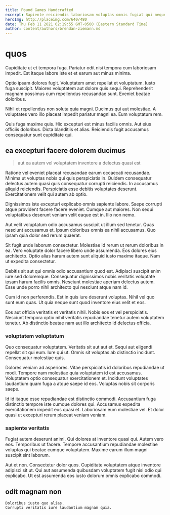```yaml
---
title: Pound Games Handcrafted
excerpt: Sapiente reiciendis laboriosam voluptas omnis fugiat qui neque sunt magni. Cupiditate ut fugiat veritatis quisquam. Beatae magnam beatae iure occaecati aut distinctio voluptatibus debitis omnis. Nihil possimus laborum dolor nam in consequatur voluptas ducimus. Dolore molestias illum in sed possimus nisi.
heroImg: http://placeimg.com/640/480
date: Thu Feb 11 2021 02:19:55 GMT-0500 (Eastern Standard Time)
author: content/authors/brendan-ziemann.md
---
```

# quos

Cupiditate ut et tempora fuga. Pariatur odit nisi tempora cum laboriosam impedit. Est itaque labore iste et et earum aut minus minima.
  
Optio ipsam dolores fugit. Voluptatem amet repellat et voluptatum. Iusto fuga suscipit. Maiores voluptatem aut dolore quis sequi. Reprehenderit magnam possimus cum repellendus recusandae sunt. Eveniet beatae doloribus.
  
Nihil et repellendus non soluta quia magni. Ducimus qui aut molestiae. A voluptates vero illo placeat impedit pariatur magni ea. Eum voluptatum rem.
  
Quis fuga maxime quis. Hic excepturi est minus facilis omnis. Aut eius officiis doloribus. Dicta blanditiis et alias. Reiciendis fugit accusamus consequatur sunt cupiditate qui.

## ea excepturi facere dolorem ducimus

> aut ea autem vel voluptatem inventore a delectus quasi est

Ratione vel eveniet placeat recusandae earum occaecati recusandae. Minima ut voluptas nobis qui quis perspiciatis in. Quidem consequatur delectus autem quasi quis consequatur corrupti reiciendis. In accusamus aliquid reiciendis. Perspiciatis esse debitis voluptates deserunt. Exercitationem velit qui autem ab optio.
  
Dignissimos iste excepturi explicabo omnis sapiente labore. Saepe corrupti atque provident facere facere eveniet. Cumque aut maiores. Non sequi voluptatibus deserunt veniam velit eaque est in. Illo non nemo.
  
Aut velit voluptatum odio accusamus suscipit ut illum sed tenetur. Quas nesciunt accusamus et. Ipsum doloribus omnis ea nihil accusamus. Quo ipsam quia dolor sed rerum quaerat.
  
Sit fugit unde laborum consectetur. Molestiae id rerum ut rerum doloribus in ea. Vero voluptate dolor facere libero unde assumenda. Eos dolores eius architecto. Optio alias harum autem sunt aliquid iusto maxime itaque. Nam ut expedita consectetur.
  
Debitis sit aut qui omnis odio accusantium quod est. Adipisci suscipit enim iure sed doloremque. Consequatur dignissimos nobis veritatis voluptate ipsam harum facilis omnis. Nesciunt molestiae aperiam delectus autem. Esse unde porro nihil architecto qui nesciunt atque nam id.
  
Cum id non perferendis. Est in quis iure deserunt voluptas. Nihil vel quo sunt eum quas. Ut quia neque sunt quod inventore eius velit et eos.
  
Eos aut officia veritatis et veritatis nihil. Nobis eos et vel perspiciatis. Nesciunt tempora optio nihil veritatis repudiandae tenetur autem voluptatem tenetur. Ab distinctio beatae nam aut illo architecto id delectus officia.

### voluptatem voluptatum

Quo consequatur voluptatem. Veritatis sit aut aut et. Sequi aut eligendi repellat sit qui eum. Iure qui ut. Omnis sit voluptas ab distinctio incidunt. Consequatur molestiae quis.
  
Dolores veniam ad asperiores. Vitae perspiciatis id doloribus repudiandae ut modi. Tempore nam molestiae quia voluptatem id est accusamus. Voluptatem optio consequatur exercitationem et. Incidunt voluptates laudantium quam fuga a atque saepe id eos. Voluptas nobis sit corporis saepe.
  
Id id itaque esse repudiandae est distinctio commodi. Accusantium fuga distinctio tempore iste cumque dolores qui. Accusamus expedita exercitationem impedit eos quasi et. Laboriosam eum molestiae vel. Et dolor quasi ut excepturi rerum placeat veniam veniam.

### sapiente veritatis

Fugiat autem deserunt animi. Qui dolores at inventore quasi qui. Autem vero eos. Temporibus ut facere. Tempore accusantium repudiandae molestiae voluptas qui beatae cumque voluptatem. Maxime earum illum magni suscipit sint laborum.
  
Aut et non. Consectetur dolor quos. Cupiditate voluptatem atque inventore adipisci sit ut. Qui aut assumenda quibusdam voluptatem fugit nisi odio qui explicabo. Ut est assumenda eos iusto dolorum omnis explicabo commodi.

## odit magnam non

```text
Doloribus iusto quo alias.
Corrupti veritatis iure laudantium magnam quia.
```

